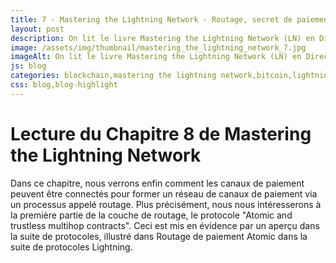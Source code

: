 ```yaml
---
title: 7 - Mastering the Lightning Network - Routage, secret de paiement et HTLC sur LN
layout: post
description: On lit le livre Mastering the Lightning Network (LN) en Direct ! Chapitre 8 - Routage dans le canaux de paiment
image: /assets/img/thumbnail/mastering_the_lightning_network_7.jpg
imageAlt: On lit le livre Mastering the Lightning Network (LN) en Direct ! Chapitre 8 - Routage dans le canaux de paiment
js: blog
categories: blockchain,mastering the lightning network,bitcoin,lightning network
css: blog,blog-highlight
---
```


# Lecture du Chapitre 8 de Mastering the Lightning Network

<CardLink
  href="https://www.youtube.com/watch?v=qjRkn-J7eBE"
  defaultTitle="Routage, secret de paiement et HTLC sur LN - Mastering the Lightning Network"
  defaultDescription="On lit le livre Mastering the Lightning Network (LN) en Direct ! Chapitre 8 - Routage dans le canaux de paiment"
  forceDefault={true}
/>

Dans ce chapitre, nous verrons enfin comment les canaux de paiement peuvent être connectés pour former un réseau de canaux de paiement via un processus appelé routage. Plus précisément, nous nous intéresserons à la première partie de la couche de routage, le protocole "Atomic and trustless multihop contracts". Ceci est mis en évidence par un aperçu dans la suite de protocoles, illustré dans Routage de paiement Atomic dans la suite de protocoles Lightning.